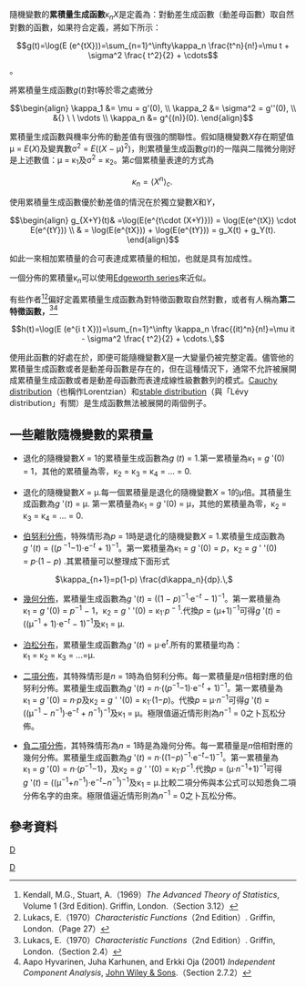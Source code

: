 隨機變數的'''累積量生成函數'''κ<sub>''n''</sub>''X''是定義為：對動差生成函數（動差母函數）取自然對數的函數，如果符合定義，將如下所示：

:<math>g(t)=\log(E (e^{tX}))=\sum_{n=1}^\infty\kappa_n \frac{t^n}{n!}=\mu t + \sigma^2 \frac{ t^2}{2} + \cdots</math>。

將累積量生成函數''g''(''t'')對t等於零之處微分

:<math>\begin{align} \kappa_1 &= \mu = g'(0), \\
                     \kappa_2 &= \sigma^2 = g''(0), \\
                              &{} \  \  \vdots \\
                     \kappa_n &= g^{(n)}(0).
       \end{align}
 </math>

累積量生成函數與機率分佈的動差值有很強的關聯性。假如隨機變數''X''存在期望值μ = ''E''(''X'')及變異數σ<sup>2</sup> = ''E''((''X'' − μ)<sup>2</sup>)，則累積量生成函數''g''(''t'')的一階與二階微分剛好是上述數值：μ = κ<sub>1</sub>及σ<sup>2</sup> = κ<sub>2</sub>。第''c''個累積量表達的方式為

:<math>\kappa_n = \langle X^n\rangle_c. \, </math>

使用累積量生成函數優於動差值的情況在於獨立變數''X''和''Y''，

:<math>
\begin{align}
g_{X+Y}(t)& =\log(E(e^{t\cdot (X+Y)})) = \log(E(e^{tX}) \cdot E(e^{tY})) \\
& = \log(E(e^{tX})) + \log(E(e^{tY})) = g_X(t) + g_Y(t).
\end{align}
</math>

如此一來相加累積量的合可表達成累積量的相加，也就是具有加成性。

一個分佈的累積量κ<sub>''n''</sub>可以使用[[Edgeworth_series|Edgeworth series]]來近似。

有些作者<ref>Kendall, M.G., Stuart, A.（1969）''The Advanced Theory of Statistics'', Volume 1 (3rd Edition). Griffin, London.（Section 3.12）</ref><ref>Lukacs, E.（1970）''Characteristic Functions''（2nd Edition）. Griffin, London.（Page 27）</ref>偏好定義累積量生成函數為對特徵函數取自然對數，或者有人稱為'''第二特徵函數，'''<ref>Lukacs, E.（1970）''Characteristic Functions''（2nd Edition）. Griffin, London.（Section 2.4）</ref><ref>Aapo Hyvarinen, Juha Karhunen, and Erkki Oja (2001) ''Independent Component Analysis'', [[John_Wiley_&_Sons|John Wiley & Sons]].（Section 2.7.2）</ref>

:<math>h(t)=\log(E (e^{i t X}))=\sum_{n=1}^\infty \kappa_n \frac{(it)^n}{n!}=\mu it - \sigma^2 \frac{ t^2}{2} + \cdots.\,</math>

使用此函數的好處在於，即便可能隨機變數''X''是一大變量仍被完整定義。儘管他的累積量生成函數或者是動差母函數是存在的，但在這種情況下，通常不允許被展開成累積量生成函數或者是動差母函數而表達成線性級數數列的模式。[[Cauchy_distribution|Cauchy distribution]]（也稱作Lorentzian）和[[stable_distribution|stable distribution]]（與「Lévy distribution」有關）是生成函數無法被展開的兩個例子。

== 一些離散隨機變數的累積量 ==
* 退化的隨機變數''X'' = 1的累積量生成函數為''g'' (''t'') = 1.第一累積量為κ<sub>1</sub> = ''g'' '(0) = 1，其他的累積量為零，κ<sub>2</sub> = κ<sub>3</sub> = κ<sub>4</sub> = ... = 0.

* 退化的隨機變數''X'' = μ.每一個累積量是退化的隨機變數''X'' = 1的μ倍。其積量生成函數為''g'' '(''t'') = μ.  第一累積量為κ<sub>1</sub> = ''g'' '(0) = μ，其他的累積量為零，κ<sub>2</sub> = κ<sub>3</sub> = κ<sub>4</sub> = ... = 0. 

* [[伯努利分布|伯努利分佈]]，特殊情形為''p'' = 1時是退化的隨機變數''X'' = 1.累積量生成函數為''g'' '(''t'') = ((''p''<sup> −1</sup>−1)·e<sup>−''t''</sup> + 1)<sup>−1</sup>。第一累積量為κ<sub>1</sub> = ''g'' '(0) = ''p''，κ<sub>2</sub> = ''g'' ' '(0) = ''p''·(1 − ''p'') .其累積量可以整理成下面形式

:: <math>\kappa_{n+1}=p(1-p) \frac{d\kappa_n}{dp}.\,</math>

* [[幾何分佈|幾何分佈]]，累積量生成函數為''g'' '(''t'') = ((1 − ''p'')<sup>−1</sup>·e<sup>−''t''</sup> − 1)<sup>−1</sup>。第一累積量為κ<sub>1</sub> = ''g'' '(0) = ''p''<sup>−1</sup> − 1，κ<sub>2</sub> = ''g'' ' '(0) = κ<sub>1</sub>·''p''<sup> − 1</sup>.代換''p'' = (μ+1)<sup>−1</sup>可得''g'' '(''t'') = ((μ<sup>−1</sup> + 1)·e<sup>−''t''</sup> − 1)<sup>−1</sup>及κ<sub>1</sub> = μ.

* [[泊松分布|泊松分布]]，累積量生成函數為''g'' '(''t'') = μ·e<sup>''t''</sup>.所有的累積量均為：κ<sub>1</sub> = κ<sub>2</sub> = κ<sub>3</sub> = ...=μ.

* [[二項分佈|二項分佈]]，其特殊情形是''n'' = 1時為伯努利分佈。每一累積量是''n''倍相對應的伯努利分佈。累積量生成函數為''g'' '(''t'') = ''n''·((''p''<sup>−1</sup>−1)·e<sup>−''t''</sup> + 1)<sup>−1</sup>。第一累積量為κ<sub>1</sub> = ''g'' '(0) = ''n·p''及κ<sub>2</sub> = ''g'' ' '(0) = κ<sub>1</sub>·(1−''p'')。代換''p'' = μ·''n''<sup>−1</sup>可得''g'' '(''t'') = ((μ<sup>−1</sup> − ''n''<sup>−1</sup>)·e<sup>−''t''</sup> + ''n''<sup>−1</sup>)<sup>−1</sup>及κ<sub>1</sub> = μ。極限值逼近情形則為''n''<sup>−1</sup> = 0之卜瓦松分佈。

* [[負二項分布|負二項分佈]]，其特殊情形為''n'' = 1時是為幾何分佈。每一累積量是''n''倍相對應的幾何分佈。累積量生成函數為''g'' '(''t'') = ''n''·((1−''p'')<sup>−1</sup>·e<sup>−''t''</sup>−1)<sup>−1</sup>。第一累積量為κ<sub>1</sub> = ''g'' '(0) = ''n''·(''p''<sup>−1</sup>−1)，及κ<sub>2</sub> = ''g'' ' '(0) = κ<sub>1</sub>·''p''<sup>−1</sup>.代換''p'' = (μ·''n''<sup>−1</sup>+1)<sup>−1</sup>可得''g'' '(''t'') = ((μ<sup>−1</sup>+''n''<sup>−1</sup>)·e<sup>−''t''</sup>−''n''<sup>−1</sup>)<sup>−1</sup>及κ<sub>1</sub> = μ.比較二項分佈與本公式可以知悉負二項分佈名字的由來。極限值逼近情形則為''n''<sup>−1</sup> = 0之卜瓦松分佈。

== 參考資料 ==
{{reflist|2}}
{{概率分布理论}}

[[category:函数|D]]
[[Category:概率与统计|D]]